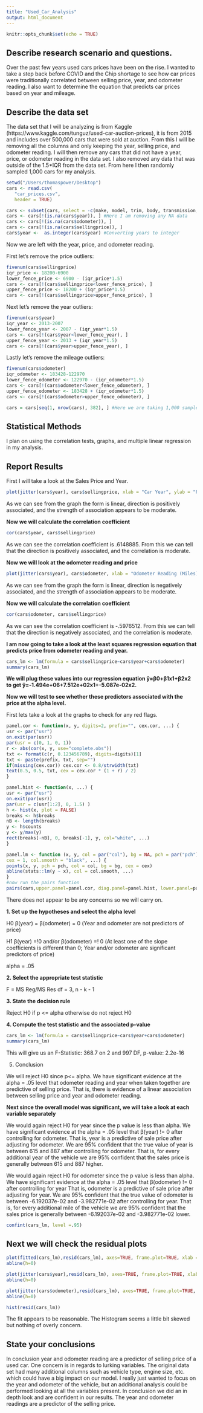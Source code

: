 ```yaml
---
title: "Used_Car_Analysis"
output: html_document
---
```


```r
knitr::opts_chunk$set(echo = TRUE)
```


## Describe research scenario and questions.

Over the past few years used cars prices have been on the rise. I wanted to take a step back before COVID and the Chip shortage to see how car prices were traditionally correlated between selling price, year, and odometer reading. I also want to determine the equation that predicts car prices based on year and mileage.


## Describe the data set

The data set that I will be analyzing is from Kaggle (https://www.kaggle.com/tunguz/used-car-auction-prices), it is from 2015 and includes over 500,000 cars that were sold at auction. From this I will be removing all the columns and only keeping the year, selling price, and odometer reading. I will then remove any cars that did not have a year, price, or odometer reading in the data set. I also removed any data that was outside of the 1.5*IQR from the data set. From here I then randomly sampled 1,000 cars for my analysis.

```r
setwd("/Users/thomaspower/Desktop") 
cars <- read.csv(
   "car_prices.csv", 
   header = TRUE)
```

```r
cars <- subset(cars, select = -c(make, model, trim, body, transmission, vin, state, condition, color, interior, seller, mmr, saledate))
cars <- cars[!(is.na(cars$year)), ] #Here I am removing any NA data
cars <- cars[!(is.na(cars$odometer)), ]
cars <- cars[!(is.na(cars$sellingprice)), ]
cars$year <-  as.integer(cars$year) #Converting years to integer
```

Now we are left with the year, price, and odometer reading. 

First let's remove the price outliers:

```r
fivenum(cars$sellingprice)
iqr_price <- 18200-6900
lower_fence_price <- 6900 - (iqr_price*1.5)
cars <- cars[!(cars$sellingprice<lower_fence_price), ]
upper_fence_price <- 18200 + (iqr_price*1.5)
cars <- cars[!(cars$sellingprice>upper_fence_price), ]

```


Next let's remove the year outliers:

```r
fivenum(cars$year)
iqr_year <- 2013-2007
lower_fence_year <- 2007 - (iqr_year*1.5)
cars <- cars[!(cars$year<lower_fence_year), ]
upper_fence_year <- 2013 + (iqr_year*1.5)
cars <- cars[!(cars$year>upper_fence_year), ]
```

Lastly let's remove the mileage outliers:

```r
fivenum(cars$odometer)
iqr_odometer <- 183428-122970
lower_fence_odometer <- 122970 - (iqr_odometer*1.5)
cars <- cars[!(cars$odometer<lower_fence_odometer), ]
upper_fence_odometer <- 183428 + (iqr_odometer*1.5)
cars <- cars[!(cars$odometer>upper_fence_odometer), ]

cars = cars[seq(1, nrow(cars), 382), ] #Here we are taking 1,000 samples of the data.

```


## Statistical Methods##

I plan on using the correlation tests, graphs, and multiple linear regression in my analysis. 

## Report Results##

First I will take a look at the Sales Price and Year.

```r
plot(jitter(cars$year), cars$sellingprice, xlab = "Car Year", ylab = "Price in Dollars", main = "Selling Price and Year of Car", cex =.7)
```

As we can see from the graph the form is linear, direction is positively associated, and the strength of association appears to be moderate.

**Now we will calculate the correlation coefficient**

```r
cor(cars$year, cars$sellingprice)
```

As we can see the correlation coefficient is .6148885. From this we can tell that the direction is positively associated, and the correlation is moderate. 

**Now we will look at the odometer reading and price**

```r
plot(jitter(cars$year), cars$odometer, xlab = "Odometer Reading (Miles)", ylab = "Price in Dollars", main = "Selling Price and Odometer Reading", cex =.7)
```

As we can see from the graph the form is linear, direction is negatively associated, and the strength of association appears to be moderate.

**Now we will calculate the correlation coefficient**

```r
cor(cars$odometer, cars$sellingprice)
```

As we can see the correlation coefficient is -.5976512. From this we can tell that the direction is negatively associated, and the correlation is moderate. 

**I am now going to take a look at the least squares regression equation that predicts price from odometer reading and year.**

```r
cars_lm <- lm(formula = cars$sellingprice~cars$year+cars$odometer)
summary(cars_lm)
```

**We will plug these values into our regression equation ŷ=β0+β1x1+β2x2 to get  ŷ=-1.494e+06+7.512e+02x1+-5.087e-02x2.**

**Now we will test to see whether these predictors associated with the price at the alpha level.**

First lets take a look at the graphs to check for any red flags.

```r
panel.cor <- function(x, y, digits=2, prefix="", cex.cor, ...) {
usr <- par("usr")
on.exit(par(usr))
par(usr = c(0, 1, 0, 1))
r <- abs(cor(x, y, use="complete.obs"))
txt <- format(c(r, 0.123456789), digits=digits)[1]
txt <- paste(prefix, txt, sep="")
if(missing(cex.cor)) cex.cor <- 0.8/strwidth(txt)
text(0.5, 0.5, txt, cex = cex.cor * (1 + r) / 2)
}

panel.hist <- function(x, ...) {
usr <- par("usr")
on.exit(par(usr))
par(usr = c(usr[1:2], 0, 1.5) )
h <- hist(x, plot = FALSE)
breaks <- h$breaks
nB <- length(breaks)
y <- h$counts
y <- y/max(y)
rect(breaks[-nB], 0, breaks[-1], y, col="white", ...)
}

panel.lm <- function (x, y, col = par("col"), bg = NA, pch = par("pch"),
cex = 1, col.smooth = "black", ...) {
points(x, y, pch = pch, col = col, bg = bg, cex = cex)
abline(stats::lm(y ~ x), col = col.smooth, ...)
}
#now run the pairs function
pairs(cars,upper.panel=panel.cor, diag.panel=panel.hist, lower.panel=panel.lm)

```

There does not appear to be any concerns so we will carry on. 

**1.	Set up the hypotheses and select the alpha level**

H0 β(year) = β(odometer) = 0 (Year and odometer are not predictors of price)

H1 β(year) =!0 and/or β(odometer) =! 0 (At least one of the slope coefficients is different than 0; Year and/or odometer are significant predictors of price)

alpha = .05

**2.	Select the appropriate test statistic**

F = MS Reg/MS Res df = 3, n - k - 1


**3.	State the decision rule**

Reject H0 if p <= alpha otherwise do not reject H0

**4.	Compute the test statistic and the associated p-value**

```r
cars_lm <- lm(formula = cars$sellingprice~cars$year+cars$odometer)
summary(cars_lm)
```

This will give us an F-Statistic: 368.7 on 2 and 997 DF, p-value: 2.2e-16

5.    Conclusion

We will reject H0 since p<= alpha. We have significant evidence at the alpha = .05 level that odometer reading and year when taken together are predictive of selling price. That is, there is evidence of a linear association between selling price and year and odometer reading.

**Next since the overall model was significant, we will take a look at each variable separately**

We would again reject H0 for year since the p value is less than alpha. We have significant evidence at the alpha = .05 level that β(year) != 0 after controlling for odometer. That is, year is a predictive of sale price after adjusting for odometer. We are 95% confident that the true value of year is between 615 and 887 after controlling for odometer. That is, for every additional year of the vehicle we are 95% confident that the sales price is generally between 615 and 887 higher.

We would again reject H0 for odometer since the p value is less than alpha. We have significant evidence at the alpha = .05 level that β(odometer) != 0 after controlling for year That is, odometer is a predictive of sale price after adjusting for year. We are 95% confident that the true value of odometer is between -6.192037e-02 and -3.982771e-02 after controlling for year. That is, for every additional mile of the vehicle we are 95% confident that the sales price is generally between -6.192037e-02 and -3.982771e-02 lower.

```r
confint(cars_lm, level =.95)

```

## Next we will check the residual plots ##

```r
plot(fitted(cars_lm),resid(cars_lm), axes=TRUE, frame.plot=TRUE, xlab = "fitted values", ylab="residuals")
abline(h=0) 
```

```r
plot(jitter(cars$year),resid(cars_lm), axes=TRUE, frame.plot=TRUE, xlab = "Car Year", ylab="residuals")
abline(h=0)

```

```r
plot(jitter(cars$odometer),resid(cars_lm), axes=TRUE, frame.plot=TRUE, xlab = "Odometer Reading (Miles)", ylab="residuals")
abline(h=0)

```
```r
hist(resid(cars_lm))

```

The fit appears to be reasonable. The Histogram seems a little bit skewed but nothing of overly concern.

## State your conclusions##

In conclusion year and odometer reading are a predictor of selling price of a used car. One concern is in regards to lurking variables. The original data set had many additional columns such as vehicle type, engine size, etc. which could have a big impact on our model. I really just wanted to focus on the year and odometer of the vehicle, but an additional analysis could be performed looking at all the variables present. In conclusion we did an in depth look and are confident in our results. The year and odometer readings are a predictor of the selling price. 
